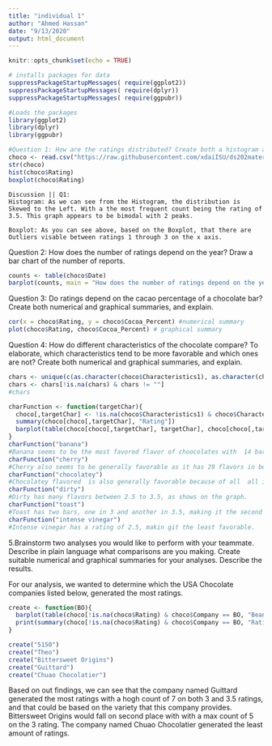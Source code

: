 ---
title: "individual 1"
author: "Ahmed Hassan"
date: "9/13/2020"
output: html_document
---

```{r setup, include=FALSE}
knitr::opts_chunk$set(echo = TRUE)

# installs packages for data
suppressPackageStartupMessages( require(ggplot2))
suppressPackageStartupMessages( require(dplyr))
suppressPackageStartupMessages( require(ggpubr))

#Loads the packages 
library(ggplot2)
library(dplyr)
library(ggpubr)
```


 
```{r}
#Question 1: How are the ratings distributed? Create both a histogram and a boxplot and describe them. Don’t forget to mention outliers, if there are any.
choco <- read.csv("https://raw.githubusercontent.com/xdaiISU/ds202materials/master/hwlabs/data/choco.csv") 
str(choco)
hist(choco$Rating)
boxplot(choco$Rating)
```
```
Discussion || Q1:
Histogram: As we can see from the Histogram, the distribution is Skewed to the Left. With a the most frequent count being the rating of 3.5. This graph appears to be bimodal with 2 peaks.

Boxplot: As you can see above, based on the Boxplot, that there are Outliers visable between ratings 1 through 3 on the x axis. 
```


Question 2: How does the number of ratings depend on the year? Draw a bar chart of the number of reports.
```{r}
counts <- table(choco$Date)
barplot(counts, main = "How does the number of ratings depend on the year?")

```
Question 3: Do ratings depend on the cacao percentage of a chocolate bar? Create both numerical and graphical summaries, and explain.
```{r}
cor(x = choco$Rating, y = choco$Cocoa_Percent) #numerical summary
plot(choco$Rating, choco$Cocoa_Percent) # graphical summary
```

Question 4: How do different characteristics of the chocolate compare? To elaborate, which characteristics tend to be more favorable and which ones are not? Create both numerical and graphical summaries, and explain.

```{r}
chars <- unique(c(as.character(choco$Characteristics1), as.character(choco$Characteristics2), as.character(choco$Characteristics3), as.character(choco$Characteristics4))) 
chars <- chars[!is.na(chars) & chars != ""]
#chars

charFunction <- function(targetChar){
  choco[,targetChar] <- !is.na(choco$Characteristics1) & choco$Characteristics1 == targetChar | !is.na(choco$Characteristics2) & choco$Characteristics2 == targetChar | !is.na(choco$Characteristics3) & choco$Characteristics3 == targetChar | !is.na(choco$Characteristics4) & choco$Characteristics4 == targetChar 
  summary(choco[choco[,targetChar], "Rating"])
  barplot(table(choco[choco[,targetChar], targetChar], choco[choco[,targetChar], "Rating"]),  main = targetChar)
}
charFunction("banana")
#Banana seems to be the most favored flavor of choocolates with  14 bars having a 3.5 rating.
charFunction("cherry")
#Cherry also seems to be generally favorable as it has 29 flavors in between 3 and 4 ratings.
charFunction("chocolatey")
#Chocolatey flavored  is also generally favorable because of all  all its flavors in between 3 and 3.75
charFunction("dirty")
#Dirty has many flavors between 2.5 to 3.5, as shows on the graph. 
charFunction("toast")
#Toast has two bars, one in 3 and another in 3.5, making it the second least favora ble.
charFunction("intense vinegar")
#Intense vinegar has a rating of 2.5, makin git the least favorable.

```
5.Brainstorm two analyses you would like to perform with your teammate. Describe in plain language what comparisons are you making. Create suitable numerical and graphical summaries for your analyses. Describe the results.

For our analysis, we wanted to determine which the USA Chocolate companies listed below, generated the most ratings.

```{r}

create <- function(BO){
  barplot(table(choco[!is.na(choco$Rating) & choco$Company == BO, "Bean_Origin"], choco[!is.na(choco$Rating) & choco$Company == BO, "Rating"] ), main = BO)
  print(summary(choco[!is.na(choco$Rating) & choco$Company == BO, "Rating"]))
}

create("5150")
create("Theo")
create("Bittersweet Origins")
create("Guittard")
create("Chuao Chocolatier")
```
Based on out findings, we can see that the company named Guittard generated the most ratings with a hogh count of 7 on both 3 and 3.5 ratings, and that could be based on the variety that this company provides. Bittersweet Origins would fall on second place with with a max count of 5 on the 3 rating. The company named Chuao Chocolatier generated the least amount of ratings.